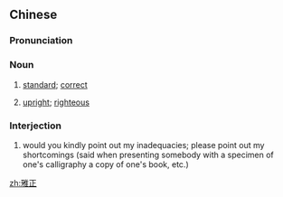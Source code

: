 ==Chinese==
{{zh-forms}}

===Pronunciation===
{{zh-pron
|m=yǎzhèng
|c=ngaa5 zing3
|mn=qz,tw,xm:ngá-chèng/zz:ngée-chèng
|cat=a
}}

===Noun===
{{zh-noun}}

# {{lb|zh|formal}} [[standard]]; [[correct]]
# {{lb|zh|formal}} [[upright]]; [[righteous]]

===Interjection===
{{zh-interj}}

# {{lb|zh|polite}} would you kindly point out my inadequacies; please point out my shortcomings (said when presenting somebody with a specimen of one's calligraphy a copy of one's book, etc.)

[[zh:雅正]]